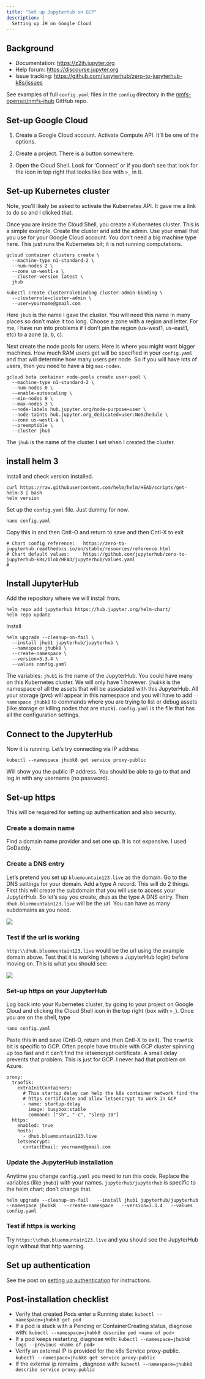 ```yaml
---
title: "Set up JupyterHub on GCP"
description: |
  Setting up JH on Google Cloud
---
```


## Background

  - Documentation:  [https://z2jh.jupyter.org](https://z2jh.jupyter.org)
  - Help forum:     [https://discourse.jupyter.org](https://discourse.jupyter.org)
  - Issue tracking: [https://github.com/jupyterhub/zero-to-jupyterhub-k8s/issues](https://github.com/jupyterhub/zero-to-jupyterhub-k8s/issues)
  
See examples of full `config.yaml` files in the `config` directory in the [nmfs-opensci/nmfs-jhub](https://github.com/nmfs-opensci/nmfs-jhub) GitHub repo.

## Set-up Google Cloud

1. Create a Google Cloud account. Activate Compute API. It'll be one of the options.

2. Create a project. There is a button somewhere. 

3. Open the Cloud Shell. Look for 'Connect' or if you don't see that look for the icon in top right that looks like box with `>_` in it.

## Set-up Kubernetes cluster

Note, you'll likely be asked to activate the Kubernetes API. It gave me a link to do so and I clicked that.

Once you are inside the Cloud Shell, you create a Kubernetes cluster. This is a simple example. Create the cluster and add the admin. Use your email that you use for your Google Cloud account. You don't need a big machine type here. This just runs the Kubernetes bit; it is not running computations.

```
gcloud container clusters create \
  --machine-type n1-standard-2 \
  --num-nodes 2 \
  --zone us-west1-a \
  --cluster-version latest \
  jhub

kubectl create clusterrolebinding cluster-admin-binding \
  --clusterrole=cluster-admin \
  --user=yourname@gmail.com
```
Here `jhub` is the name I gave the cluster. You will need this name in many places so don't make it too long. Choose a zone with a region and letter. For me, I have run into problems if I don't pin the region (us-west1, us-east1, etc) to a zone (a, b, c).

Next create the node pools for users. Here is where you might want bigger machines. How much RAM users get will be specified in your `config.yaml` and that will determine how many users per node. So if you will have lots of users, then you need to have a big `max-nodes`.

```
gcloud beta container node-pools create user-pool \
  --machine-type n1-standard-2 \
  --num-nodes 0 \
  --enable-autoscaling \
  --min-nodes 0 \
  --max-nodes 3 \
  --node-labels hub.jupyter.org/node-purpose=user \
  --node-taints hub.jupyter.org_dedicated=user:NoSchedule \
  --zone us-west1-a \
  --preemptible \
  --cluster jhub
```
The `jhub` is the name of the cluster I set when I created the cluster.

## install helm 3

Install and check version installed.

```
curl https://raw.githubusercontent.com/helm/helm/HEAD/scripts/get-helm-3 | bash
helm version
```

Set up the `config.yaml` file. Just dummy for now.

```
nano config.yaml
```

Copy this in and then Cntl-O and return to save and then Cntl-X to exit

```
# Chart config reference:   https://zero-to-jupyterhub.readthedocs.io/en/stable/resources/reference.html
# Chart default values:     https://github.com/jupyterhub/zero-to-jupyterhub-k8s/blob/HEAD/jupyterhub/values.yaml
#
```

## Install JupyterHub

Add the repository where we will install from.
```
helm repo add jupyterhub https://hub.jupyter.org/helm-chart/
helm repo update
```

Install
```
helm upgrade --cleanup-on-fail \
  --install jhub1 jupyterhub/jupyterhub \
  --namespace jhubk8 \
  --create-namespace \
  --version=3.3.4 \
  --values config.yaml
```

The variables: `jhub1` is the name of the JupyterHub. You could have many on this Kubernetes cluster. We will only have 1 however. `jhubk8` is the namespace of all the assets that will be associated with this JupyterHub. All your storage (pvc) will appear in this namespace and you will have to add `--namespace jhubk8` to commands where you are trying to list or debug assets (like storage or killing nodes that are stuck). `config.yaml` is the file that has all the configuration settings.

## Connect to the JupyterHub

Now it is running. Let's try connecting via IP address

```
kubectl --namespace jhubk8 get service proxy-public
```
Will show you the public IP address. You should be able to go to that and log in with any username (no password).

## Set-up https

This will be required for setting up authentication and also security.

### Create a domain name

Find a domain name provider and set one up. It is not expensive. I used GoDaddy.

### Create a DNS entry

Let's pretend you set up `bluemountain123.live` as the domain. Go to the DNS settings for your domain. Add a type A record. This will do 2 things. First this will create the subdomain that you will use to access your JupyterHub. So let's say you create, `dhub` as the type A DNS entry. Then `dhub.bluemountain123.live` will be the url. You can have as many subdomains as you need.

![](../images/img8.png)

### Test if the url is working

`http:\\dhub.bluemountain123.live` would be the url using the example domain above. Test that it is working (shows a JupyterHub login) before moving on. This is what you should see:

![](../images/img9.png)

### Set-up https on your JupyterHub

Log back into your Kubernetes cluster, by going to your project on Google Cloud and clicking the Cloud Shell icon in the top right (box with `>_`). Once you are on the shell, type

```         
nano config.yaml
```

Paste this in and save (Cntl-O, return and then Cntl-X to exit). The `traefik` bit is specific to GCP. Often people have trouble with GCP cluster spinning up too fast and it can't find the letsencrypt certificate. A small delay prevents that problem. This is just for GCP. I never had that problem on Azure.

```         
proxy:
  traefik:
    extraInitContainers:
      # This startup delay can help the k8s container network find the 
      # https certificate and allow letsencrypt to work in GCP
      - name: startup-delay
        image: busybox:stable
        command: ["sh", "-c", "sleep 10"]
  https:
    enabled: true
    hosts:
      - dhub.bluemountain123.live
    letsencrypt:
      contactEmail: yourname@gmail.com
```

### Update the JupyterHub installation

Anytime you change `config.yaml` you need to run this code. Replace the variables (like `jhub1`) with your names. `jupyterhub/jupyterhub` is specific to the helm chart; don't change that. 

```         
helm upgrade --cleanup-on-fail   --install jhub1 jupyterhub/jupyterhub   --namespace jhubk8   --create-namespace   --version=3.3.4   --values config.yaml
```

### Test if https is working

Try `https:\\dhub.bluemountain123.live` and you should see the JupyterHub login without that http warning.

## Set up authentication

See the post on [setting up authentication](set-up-authentication.html) for instructions.

## Post-installation checklist

* Verify that created Pods enter a Running state: `kubectl --namespace=jhubk8 get pod`
* If a pod is stuck with a Pending or ContainerCreating status, diagnose with: `kubectl --namespace=jhubk8 describe pod <name of pod>`
* If a pod keeps restarting, diagnose with: `kubectl --namespace=jhubk8 logs --previous <name of pod>`
* Verify an external IP is provided for the k8s Service proxy-public. `kubectl --namespace=jhubk8 get service proxy-public`
* If the external ip remains <pending>, diagnose with: `kubectl --namespace=jhubk8 describe service proxy-public`

